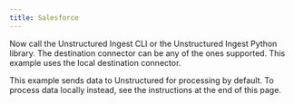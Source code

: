 ```yaml
---
title: Salesforce
---
```



<NewDocument />


<SharedContentSalesforce/>

Now call the Unstructured Ingest CLI or the Unstructured Ingest Python library. The destination connector can be any of the ones supported. This example uses the local destination connector.

This example sends data to Unstructured for processing by default. To process data locally instead, see the instructions at the end of this page.


<CodeGroup>
  <SalesforceSh />
  <SalesforcePyV2 />
</CodeGroup>


<SharedPartitionByAPIOSS/>
